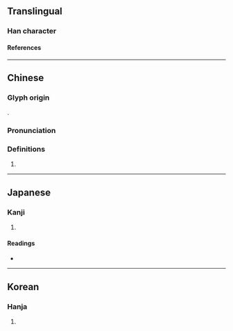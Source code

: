 {{also|混}}
{{character info/new}}
==Translingual==

===Han character===
{{Han char|rn=9|rad=人|as=08|sn=10|four=26211|canj=OAPP|ids=⿰亻昆}}

====References====
{{Han ref|kx=0109.100|dkj=00800|dj=0232.080|hdz=10177.040|uh=5031}}

----

==Chinese==
{{zh-forms}}

===Glyph origin===
{{Han etym}}
{{Han compound|亻|昆|ls=psc|c1=s|c2=p|t1=person}}.

===Pronunciation===
{{zh-pron
|m=hùn
|c=wan6
|mc=y
|oc=y
|ma=
}}

===Definitions===
{{zh-hanzi}}

# {{zh-only|倱伅}}

----

==Japanese==

===Kanji===
{{ja-kanji|grade=|rs=人08}}

# {{defn|lang=ja|sort=人08}}

====Readings====
* {{ja-readings|on=[[こん]] (kon), [[ごん]] (gon)|kun=}}

----

==Korean==

===Hanja===
{{ko-hanja|hangeul=혼|rv=hon|mr=hon}}

# {{defn|lang=ko|sort=人08}}